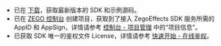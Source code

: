 - 已在 [下载](!ZegoEffects_downloads)，获取最新版本的 SDK 和示例源码。
- 已在 [ZEGO 控制台](https://console.zego.im) 创建项目，获取到了接入 ZegoEffects SDK 服务所需的 AppID 和 AppSign，详情请参考 [控制台 - 项目管理](#12107) 中的“项目信息”。
- 已获取 SDK 唯一的鉴权文件 License，详情请参考 [快速开始 - 在线鉴权](!Quick_Starts/Authenticate_users_with_tokens)。
